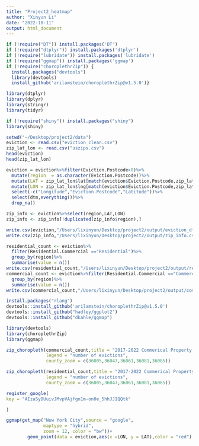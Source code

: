 ```yaml
---
title: "Project2_heatmap"
author: "Xinyun Li"
date: "2022-10-11"
output: html_document
---
```


```r
if (!require("DT")) install.packages('DT')
if (!require("dtplyr")) install.packages('dtplyr')
if (!require("lubridate")) install.packages('lubridate')
if (!require("ggmap")) install.packages('ggmap')
if (!require("choroplethrZip")) {
  install.packages("devtools")
  library(devtools)
  install_github('arilamstein/choroplethrZip@v1.5.0')}
```
```R
library(dtplyr)
library(dplyr)
library(stringr)
library(tidyr)
```

```R
if (!require("shiny")) install.packages("shiny")
library(shiny)
```

```R
setwd("~/Desktop/project2/data")
eviction <- read.csv("eviction_clean.csv")
zip_lat_lon <- read.csv("uszips.csv")
head(eviction)
head(zip_lat_lon)
```

```R
eviction = eviction%>%filter(Eviction.Postcode>0)%>%
  mutate(region  = as.character(Eviction.Postcode))%>%
  mutate(LAT = zip_lat_lon$lat[match(eviction$Eviction.Postcode,zip_lat_lon$zip)])%>%
  mutate(LON = zip_lat_lon$lng[match(eviction$Eviction.Postcode,zip_lat_lon$zip)])%>%
  select(-c("Longitude","Eviction.Postcode","Latitude"))%>%
  select(dtm,everything())%>%
  drop_na()
```

```R
zip_info <- eviction%>%select(region,LAT,LON)
zip_info <- zip_info[!duplicated(zip_info$region),]
```




```R
write.csv(eviction,"/Users/lixinyun/Desktop/project2/output/eviction_df.csv", row.names = FALSE)
write.csv(zip_info,"/Users/lixinyun/Desktop/project2/output/zip_info.csv", row.names = FALSE)
```

```R
residential_count <- eviction%>%
  filter(Residential.Commercial =="Residential")%>%
  group_by(region)%>%
  summarise(value = n())
write.csv(residential_count,"/Users/lixinyun/Desktop/project2/output/residential_count.csv", row.names = FALSE)
commercial_count <- eviction%>%filter(Residential.Commercial =="Commercial")%>%
  group_by(region)%>%
  summarise(value = n())
write.csv(commercial_count,"/Users/lixinyun/Desktop/project2/output/commercial_count.csv", row.names = FALSE)
```


```R
install.packages("rlang")
devtools::install_github('arilamstein/choroplethrZip@v1.5.0')
devtools::install_github("hadley/ggplot2")
devtools::install_github("dkahle/ggmap")
```

```R
library(devtools)
library(choroplethrZip)
library(ggmap)
```


```R
zip_choropleth(commercial_count,title = "2017-2022 Commerical Property Evictions",
               legend = "number of evictions",
               county_zoom = c(36005,36047,36061,36081,36085))
```


```R
zip_choropleth(residential_count,title = "2017-2022 Commerical Property Evictions",
               legend = "number of evictions",
               county_zoom = c(36005,36047,36061,36081,36085))

```

```R
register_google(
key = "AIzaSyDUuivJMvpVAjfgn1m-on0e_5hhJJIQQtk"

)

ggmap(get_map("New York City",source = "google",
              maptype = "hybrid",
              zoom = 12, color = "bw"))+
        geom_point(data = eviction,aes(x =LON, y = LAT),color = "red")

```